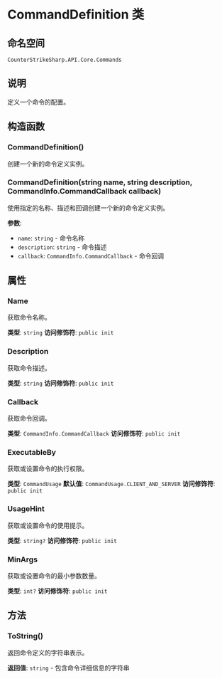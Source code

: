 # CommandDefinition 类

## 命名空间
`CounterStrikeSharp.API.Core.Commands`

## 说明
定义一个命令的配置。

## 构造函数

### CommandDefinition()
创建一个新的命令定义实例。

### CommandDefinition(string name, string description, CommandInfo.CommandCallback callback)
使用指定的名称、描述和回调创建一个新的命令定义实例。

**参数**:
- `name`: `string` - 命令名称
- `description`: `string` - 命令描述
- `callback`: `CommandInfo.CommandCallback` - 命令回调

## 属性

### Name
获取命令名称。

**类型**: `string`
**访问修饰符**: `public init`

### Description
获取命令描述。

**类型**: `string`
**访问修饰符**: `public init`

### Callback
获取命令回调。

**类型**: `CommandInfo.CommandCallback`
**访问修饰符**: `public init`

### ExecutableBy
获取或设置命令的执行权限。

**类型**: `CommandUsage`
**默认值**: `CommandUsage.CLIENT_AND_SERVER`
**访问修饰符**: `public init`

### UsageHint
获取或设置命令的使用提示。

**类型**: `string?`
**访问修饰符**: `public init`

### MinArgs
获取或设置命令的最小参数数量。

**类型**: `int?`
**访问修饰符**: `public init`

## 方法

### ToString()
返回命令定义的字符串表示。

**返回值**: `string` - 包含命令详细信息的字符串 